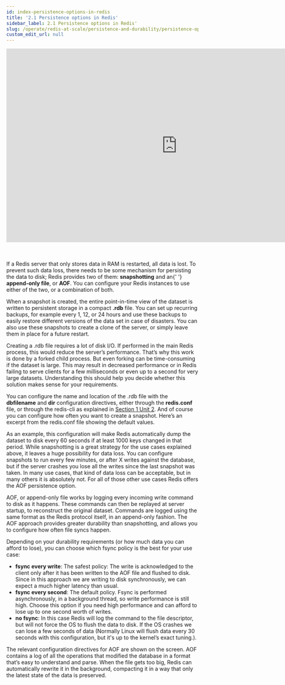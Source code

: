 ```yaml
---
id: index-persistence-options-in-redis
title: '2.1 Persistence options in Redis'
sidebar_label: 2.1 Persistence options in Redis'
slug: /operate/redis-at-scale/persistence-and-durability/persistence-options-in-redis
custom_edit_url: null
---
```



<div align="center">
  <iframe
    width="896"
    height="509"
    src="https://www.youtube.com/embed/08V8KeXhZY4"
    title="YouTube video player"
    frameborder="0"
    allow="accelerometer; autoplay; clipboard-write; encrypted-media; gyroscope; picture-in-picture"
    allowfullscreen></iframe>
</div>
<br />
<br />
<p>
  If a Redis server that only stores data in RAM is restarted, all data is lost.
  To prevent such data loss, there needs to be some mechanism for persisting the
  data to disk; Redis provides two of them: <strong>snapshotting</strong> and an{' '}
  <strong>append-only file</strong>, or <strong>AOF</strong>. You can configure
  your Redis instances to use either of the two, or a combination of both.
</p>

When a snapshot is created, the entire point-in-time view of the dataset is written to persistent storage in a compact <strong>.rdb</strong> file. You can set up recurring backups, for example every 1, 12, or 24 hours and use these backups to easily restore different versions of the data set in case of disasters. You can also use these snapshots to create a clone of the server, or simply leave them in place for a future restart.

Creating a .rdb file requires a lot of disk I/O. If performed in the main Redis process, this would reduce the server’s performance. That’s why this work is done by a forked child process. But even forking can be time-consuming if the dataset is large. This may result in decreased performance or in Redis failing to serve clients for a few milliseconds or even up to a second for very large datasets. Understanding this should help you decide whether this solution makes sense for your requirements.

You can configure the name and location of the .rdb file with the <strong>dbfilename</strong> and <strong>dir</strong> configuration directives, either through the <strong>redis.conf</strong> file, or through the redis-cli as explained in [Section 1 Unit 2](https://developer.redis.com//operate/redis-at-scale/talking-to-redis/configuring-a-redis-server). And of course you can configure how often you want to create a snapshot. Here’s an excerpt from the redis.conf file showing the default values.

As an example, this configuration will make Redis automatically dump the dataset to disk every 60 seconds if at least 1000 keys changed in that period. While snapshotting is a great strategy for the use cases explained above, it leaves a huge possibility for data loss. You can configure snapshots to run every few minutes, or after X writes against the database, but if the server crashes you lose all the writes since the last snapshot was taken. In many use cases, that kind of data loss can be acceptable, but in many others it is absolutely not. For all of those other use cases Redis offers the AOF persistence option.

AOF, or append-only file works by logging every incoming write command to disk as it happens. These commands can then be replayed at server startup, to reconstruct the original dataset. Commands are logged using the same format as the Redis protocol itself, in an append-only fashion. The AOF approach provides greater durability than snapshotting, and allows you to configure how often file syncs happen.

Depending on your durability requirements (or how much data you can afford to lose), you can choose which fsync policy is the best for your use case:

- <strong>fsync every write</strong>: The safest policy: The write is
  acknowledged to the client only after it has been written to the AOF file and
  flushed to disk. Since in this approach we are writing to disk synchronously,
  we can expect a much higher latency than usual.
- <strong>fsync every second</strong>: The default policy. Fsync is performed
  asynchronously, in a background thread, so write performance is still high.
  Choose this option if you need high performance and can afford to lose up to
  one second worth of writes.
- <strong>no fsync</strong>: In this case Redis will log the command to the file
  descriptor, but will not force the OS to flush the data to disk. If the OS
  crashes we can lose a few seconds of data (Normally Linux will flush data
  every 30 seconds with this configuration, but it's up to the kernel’s exact
  tuning.).

The relevant configuration directives for AOF are shown on the screen. AOF contains a log of all the operations that modified the database in a format that’s easy to understand and parse. When the file gets too big, Redis can automatically rewrite it in the background, compacting it in a way that only the latest state of the data is preserved.
